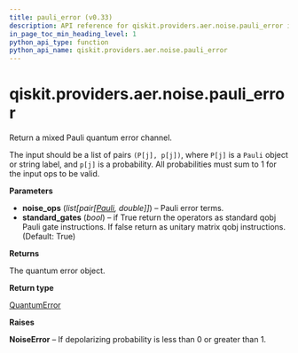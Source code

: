 ```yaml
---
title: pauli_error (v0.33)
description: API reference for qiskit.providers.aer.noise.pauli_error in qiskit v0.33
in_page_toc_min_heading_level: 1
python_api_type: function
python_api_name: qiskit.providers.aer.noise.pauli_error
---
```


<span id="qiskit-providers-aer-noise-pauli-error" />

# qiskit.providers.aer.noise.pauli\_error

<Function id="qiskit.providers.aer.noise.pauli_error" isDedicatedPage={true} github="https://github.com/qiskit/qiskit-aer/tree/stable/0.9/qiskit/providers/aer/noise/errors/standard_errors.py" signature="pauli_error(noise_ops, standard_gates=True)">
  Return a mixed Pauli quantum error channel.

  The input should be a list of pairs `(P[j], p[j])`, where `P[j]` is a `Pauli` object or string label, and `p[j]` is a probability. All probabilities must sum to 1 for the input ops to be valid.

  **Parameters**

  *   **noise\_ops** (*list\[pair\[*[*Pauli*](qiskit.quantum_info.Pauli "qiskit.quantum_info.Pauli")*, double]]*) – Pauli error terms.
  *   **standard\_gates** (*bool*) – if True return the operators as standard qobj Pauli gate instructions. If false return as unitary matrix qobj instructions. (Default: True)

  **Returns**

  The quantum error object.

  **Return type**

  [QuantumError](qiskit.providers.aer.noise.QuantumError "qiskit.providers.aer.noise.QuantumError")

  **Raises**

  **NoiseError** – If depolarizing probability is less than 0 or greater than 1.
</Function>

